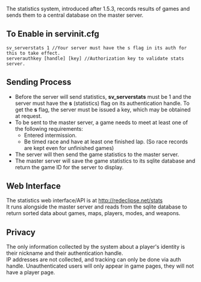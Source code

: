 The statistics system, introduced after 1.5.3, records results of games and sends them to a central database on the master server.

==To Enable in servinit.cfg==
<source lang=text>
sv_serverstats 1 //Your server must have the s flag in its auth for this to take effect.
serverauthkey [handle] [key] //Authorization key to validate stats server. 
</source>

==Sending Process==
*Before the server will send statistics, '''sv_serverstats''' must be 1 and the server must have the '''s''' (statistics) flag on its authentication handle. To get the '''s''' flag, the server must be issued a key, which may be obtained at request.
*To be sent to the master server, a game needs to meet at least one of the following requirements:
**Entered intermission.
**Be timed race and have at least one finished lap. (So race records are kept even for unfinished games)
*The server will then send the game statistics to the master server.
*The master server will save the game statistics to its sqlite database and return the game ID for the server to display.

==Web Interface==
The statistics web interface/API is at http://redeclipse.net/stats<br>
It runs alongside the master server and reads from the sqlite database to return sorted data about games, maps, players, modes, and weapons.<br>

==Privacy==
The only information collected by the system about a player's identity is their nickname and their authentication handle.<br>
IP addresses are not collected, and tracking can only be done via auth handle. Unauthenticated users will only appear in game pages, they will not have a player page.